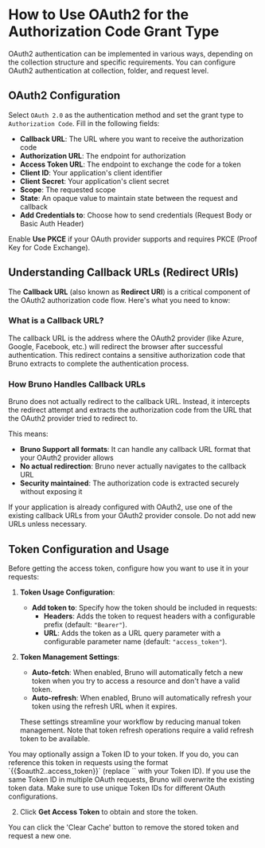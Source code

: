 
# How to Use OAuth2 for the Authorization Code Grant Type

OAuth2 authentication can be implemented in various ways, depending on the collection structure and specific requirements. You can configure OAuth2 authentication at collection, folder, and request level.

## OAuth2 Configuration

Select `OAuth 2.0` as the authentication method and set the grant type to `Authorization Code`. Fill in the following fields:

- **Callback URL**: The URL where you want to receive the authorization code
- **Authorization URL**: The endpoint for authorization
- **Access Token URL**: The endpoint to exchange the code for a token
- **Client ID**: Your application's client identifier
- **Client Secret**: Your application's client secret
- **Scope**: The requested scope
- **State**: An opaque value to maintain state between the request and callback
- **Add Credentials to**: Choose how to send credentials (Request Body or Basic Auth Header)

Enable **Use PKCE** if your OAuth provider supports and requires PKCE (Proof Key for Code Exchange).

## Understanding Callback URLs (Redirect URIs)

The **Callback URL** (also known as **Redirect URI**) is a critical component of the OAuth2 authorization code flow. Here's what you need to know:

### What is a Callback URL?

The callback URL is the address where the OAuth2 provider (like Azure, Google, Facebook, etc.) will redirect the browser after successful authentication. This redirect contains a sensitive authorization code that Bruno extracts to complete the authentication process.

### How Bruno Handles Callback URLs

Bruno does not actually redirect to the callback URL. Instead, it intercepts the redirect attempt and extracts the authorization code from the URL that the OAuth2 provider tried to redirect to.

This means:
- **Bruno Support all formats**: It can handle any callback URL format that your OAuth2 provider allows
- **No actual redirection**: Bruno never actually navigates to the callback URL
- **Security maintained**: The authorization code is extracted securely without exposing it

<Callout type="warning">
If your application is already configured with OAuth2, use one of the existing callback URLs from your OAuth2 provider console. Do not add new URLs unless necessary.
</Callout>

## Token Configuration and Usage

Before getting the access token, configure how you want to use it in your requests:

1. **Token Usage Configuration**:
   - **Add token to**: Specify how the token should be included in requests:
     - **Headers**: Adds the token to request headers with a configurable prefix (default: `"Bearer"`).
     - **URL**: Adds the token as a URL query parameter with a configurable parameter name (default: `"access_token"`).

2. **Token Management Settings**:
   - **Auto-fetch**: When enabled, Bruno will automatically fetch a new token when you try to access a resource and don't have a valid token.
   - **Auto-refresh**: When enabled, Bruno will automatically refresh your token using the refresh URL when it expires.

   These settings streamline your workflow by reducing manual token management. Note that token refresh operations require a valid refresh token to be available.

<Callout type="important">
  You may optionally assign a Token ID to your token. If you do, you can reference this token in requests using the format `{{$oauth2.<tokenId>.access_token}}` (replace `<tokenId>` with your Token ID).
</Callout>

<Callout>
If you use the same Token ID in multiple OAuth requests, Bruno will overwrite the existing token data. Make sure to use unique Token IDs for different OAuth configurations.
</Callout>

2. Click **Get Access Token** to obtain and store the token.

<Callout type="info">
  You can click the 'Clear Cache' button to remove the stored token and request a new one.
</Callout>
